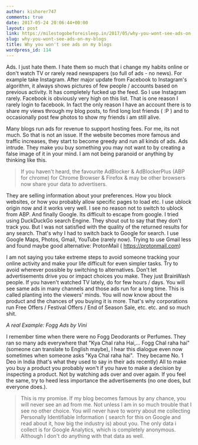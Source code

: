 ```yaml
---
author: kishorer747
comments: true
date: 2017-05-24 20:06:44+00:00
layout: post
link: https://milestogobeforeisleep.in/2017/05/why-you-wont-see-ads-on-my-blogs/
slug: why-you-wont-see-ads-on-my-blogs
title: Why you won't see ads on my blogs
wordpress_id: 114
---
```



Ads. I just hate them. I hate them so much that i change my habits online or don't watch TV or rarely read newspapers (so full of ads - no news).
For example take Instagram. After major update from Facebook to Instagram's algorithm, it always shows pictures of few people / accounts based on previous activity. It has completely fucked up the feed. So I use Instagram rarely.
Facebook is obviously very high on this list. That is one reason I rarely login to facebook. In fact the only reason I have an account there is to share my views through my blog posts, to find long lost friends ( :P ) and to occasionally post few photos to show my friends i am still alive.

Many blogs run ads for revenue to support hosting fees. For me, its not much. So that is not an issue. If the website becomes more famous and traffic increases, they start to become greedy and run all kinds of ads.
Ads intrude. They make you buy something you may not want to by creating a false image of it in your mind.
I am not being paranoid or anything by thinking like this. 

> If you haven't heard, the favourite AdBlocker & AdBlockerPlus (ABP for chrome) for Chrome Browser & Firefox & may be other browsers now share your data to advertisers. 

They are selling information about your preferences. How you block websites, or how you probably allow specific pages to load etc. I use ublock origin now and it works very well. I see no reason not to switch to ublock from ABP.
And finally Google. Its difficult to escape from google. I tried using DuckDuckGo search Engine. They shout out to say that they don't track you. But I was not satisfied with the quality of the returned results for any search. That's why I had to switch back to Google for search.
I use Google Maps, Photos, Gmail, YouTube (rarely now). Trying to use Gmail less and found maybe good alternative: ProtonMail ( https://protonmail.com)

I am not saying you take extreme steps to avoid someone tracking your online activity and make your life difficult for even simpler tasks. Try to avoid wherever possible by switching to alternatives.
Don't let advertisements drive you or impact choices you make. They just BrainWash people. If you haven't watched TV lately, do for few hours / days. You will see same ads in many channels and those ads run for a long time.
This is called planting into the viewers' minds. You will now know about the product and the chances of you buying it is more. That's why corporations run Free Offers / Festival Offers / End of Season Sale, etc. etc. and so much shit.

*A real Example: Fogg Ads by Vini*

I remember time when there were no Fogg Deodorants or Perfumes. They ran so many ads everywhere that "Kya Chal raha Hai,... Fogg Chal raha hai" (someone can translate to English maybe), I hear this dialogue even now sometimes when someone asks "Kya Chal raha hai".  They became No. 1 Deo in India (that's what they used to say in their ads recently)
All to make you buy a product you probably won't if you have to make a decision by inspecting a product. Not by watching ads over and over again.
If you feel the same, try to heed less importance the advertisements (no one does, but everyone does.).

> This is my promise. If my blog becomes famous by any chance, you will never see an ad from me. Not unless I am in so much trouble that I see no other choice. You will never have to worry about me collecting Personally Identifiable Information ( search for this on Google and read about it, how big the industry is) about you. The only data i collect is for Google Analytics, which is completely anonymous. Although I don't do anything with that data as well.
